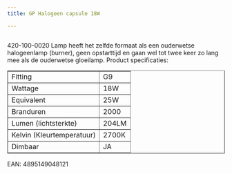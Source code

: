 ```yaml
---
title: GP Halogeen capsule 18W

---
```



<Image src={imageProduct} width={imageProduct.width} alt="" />


420-100-0020
Lamp heeft het zelfde formaat als een ouderwetse halogeenlamp (burner),
geen opstarttijd en gaan wel tot twee keer zo lang mee als de ouderwetse gloeilamp.
Product specificaties:
<table class="tabelproduct" border="1">
<tbody>
<tr>
<td>Fitting</td>
<td>G9</td>
</tr>
<tr>
<td>Wattage</td>
<td>18W</td>
</tr>
<tr>
<td>Equivalent</td>
<td>25W</td>
</tr>
<tr>
<td>Branduren</td>
<td>2000</td>
</tr>
<tr>
<td>Lumen (lichtsterkte)</td>
<td>204LM</td>
</tr>
<tr>
<td>Kelvin (Kleurtemperatuur)</td>
<td>2700K</td>
</tr>
<tr>
<td>Dimbaar</td>
<td>JA</td>
</tr>
</tbody>
</table>
EAN: 4895149048121

